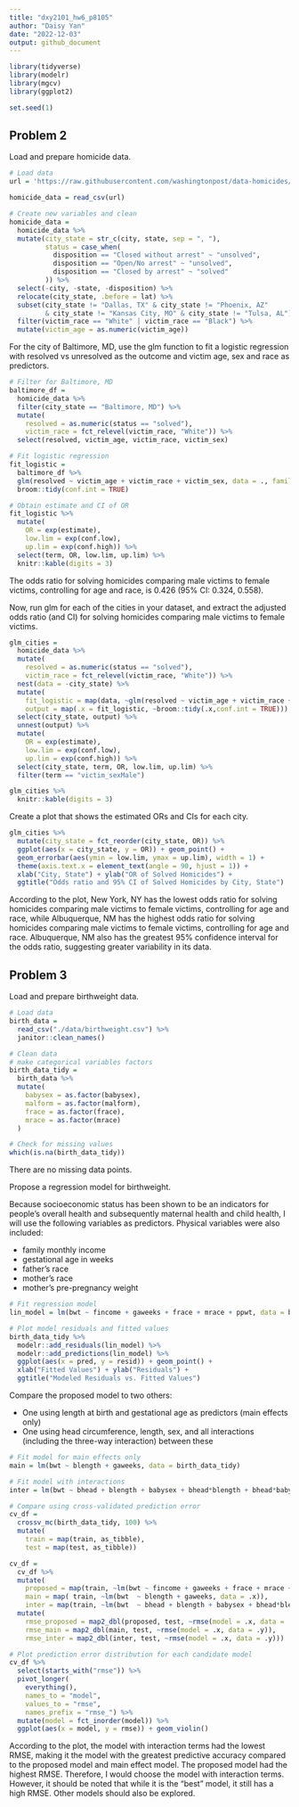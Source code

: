 ```yaml
---
title: "dxy2101_hw6_p8105"
author: "Daisy Yan"
date: "2022-12-03"
output: github_document
---
```


```r
library(tidyverse)
library(modelr)
library(mgcv)
library(ggplot2)

set.seed(1)
```

## Problem 2

Load and prepare homicide data.

```r
# Load data
url = 'https://raw.githubusercontent.com/washingtonpost/data-homicides/master/homicide-data.csv'

homicide_data = read_csv(url)

# Create new variables and clean
homicide_data =
  homicide_data %>%
  mutate(city_state = str_c(city, state, sep = ", "),
         status = case_when(
           disposition == "Closed without arrest" ~ "unsolved",
           disposition == "Open/No arrest" ~ "unsolved",
           disposition == "Closed by arrest" ~ "solved"
         )) %>%
  select(-city, -state, -disposition) %>%
  relocate(city_state, .before = lat) %>%
  subset(city_state != "Dallas, TX" & city_state != "Phoenix, AZ"
         & city_state != "Kansas City, MO" & city_state != "Tulsa, AL") %>%
  filter(victim_race == "White" | victim_race == "Black") %>%
  mutate(victim_age = as.numeric(victim_age))
```

For the city of Baltimore, MD, use the glm function to fit a logistic regression with resolved vs unresolved as the outcome and victim age, sex and race as predictors.

```r
# Filter for Baltimore, MD
baltimore_df =
  homicide_data %>%
  filter(city_state == "Baltimore, MD") %>%
  mutate(
    resolved = as.numeric(status == "solved"),
    victim_race = fct_relevel(victim_race, "White")) %>% 
  select(resolved, victim_age, victim_race, victim_sex)

# Fit logistic regression
fit_logistic = 
  baltimore_df %>% 
  glm(resolved ~ victim_age + victim_race + victim_sex, data = ., family = binomial()) %>%
  broom::tidy(conf.int = TRUE)

# Obtain estimate and CI of OR
fit_logistic %>% 
  mutate(
    OR = exp(estimate),
    low.lim = exp(conf.low),
    up.lim = exp(conf.high)) %>%
  select(term, OR, low.lim, up.lim) %>% 
  knitr::kable(digits = 3)
```

The odds ratio for solving homicides comparing male victims to female victims, controlling for age and race, is 0.426 (95% CI: 0.324, 0.558).

Now, run glm for each of the cities in your dataset, and extract the adjusted odds ratio (and CI) for solving homicides comparing male victims to female victims.

```r
glm_cities = 
  homicide_data %>%
  mutate(
    resolved = as.numeric(status == "solved"),
    victim_race = fct_relevel(victim_race, "White")) %>%
  nest(data = -city_state) %>% 
  mutate(
    fit_logistic = map(data, ~glm(resolved ~ victim_age + victim_race + victim_sex, data = ., family = binomial())),
    output = map(.x = fit_logistic, ~broom::tidy(.x,conf.int = TRUE))) %>% 
  select(city_state, output) %>% 
  unnest(output) %>% 
  mutate(
    OR = exp(estimate),
    low.lim = exp(conf.low),
    up.lim = exp(conf.high)) %>%
  select(city_state, term, OR, low.lim, up.lim) %>%
  filter(term == "victim_sexMale")

glm_cities %>%
  knitr::kable(digits = 3)
```

Create a plot that shows the estimated ORs and CIs for each city.

```r
glm_cities %>% 
  mutate(city_state = fct_reorder(city_state, OR)) %>% 
  ggplot(aes(x = city_state, y = OR)) + geom_point() + 
  geom_errorbar(aes(ymin = low.lim, ymax = up.lim), width = 1) +
  theme(axis.text.x = element_text(angle = 90, hjust = 1)) +
  xlab("City, State") + ylab("OR of Solved Homicides") +
  ggtitle("Odds ratio and 95% CI of Solved Homicides by City, State")
```

According to the plot, New York, NY has the lowest odds ratio for solving homicides comparing male victims to female victims, controlling for age and race, while Albuquerque, NM has the highest odds ratio for solving homicides comparing male victims to female victims, controlling for age and race. Albuquerque, NM also has the greatest 95% confidence interval for the odds ratio, suggesting greater variability in its data. 

## Problem 3

Load and prepare birthweight data.

```r
# Load data
birth_data = 
  read_csv("./data/birthweight.csv") %>%
  janitor::clean_names()

# Clean data
# make categorical variables factors
birth_data_tidy =
  birth_data %>%
  mutate(
    babysex = as.factor(babysex),
    malform = as.factor(malform),
    frace = as.factor(frace),
    mrace = as.factor(mrace)
  )

# Check for missing values
which(is.na(birth_data_tidy))
```

There are no missing data points.

Propose a regression model for birthweight.

Because socioeconomic status has been shown to be an indicators for people's overall health and subsequently maternal health and child health, I will use the following variables as predictors. Physical variables were also included:

* family monthly income
* gestational age in weeks
* father’s race
* mother’s race
* mother’s pre-pregnancy weight

```r
# Fit regression model
lin_model = lm(bwt ~ fincome + gaweeks + frace + mrace + ppwt, data = birth_data_tidy) 

# Plot model residuals and fitted values
birth_data_tidy %>% 
  modelr::add_residuals(lin_model) %>%
  modelr::add_predictions(lin_model) %>%
  ggplot(aes(x = pred, y = resid)) + geom_point() +
  xlab("Fitted Values") + ylab("Residuals") +
  ggtitle("Modeled Residuals vs. Fitted Values")
```

Compare the proposed model to two others:

* One using length at birth and gestational age as predictors (main effects only)
* One using head circumference, length, sex, and all interactions (including the three-way interaction) between these

```r
# Fit model for main effects only
main = lm(bwt ~ blength + gaweeks, data = birth_data_tidy) 

# Fit model with interactions
inter = lm(bwt ~ bhead + blength + babysex + bhead*blength + bhead*babysex + blength*babysex + bhead*blength*babysex , data = birth_data_tidy) 

# Compare using cross-validated prediction error
cv_df =
  crossv_mc(birth_data_tidy, 100) %>% 
  mutate(
    train = map(train, as_tibble),
    test = map(test, as_tibble))

cv_df = 
  cv_df %>% 
  mutate(
    proposed = map(train, ~lm(bwt ~ fincome + gaweeks + frace + mrace + ppwt, data = .x)),
    main = map( train, ~lm(bwt  ~ blength + gaweeks, data = .x)),
    inter = map(train, ~lm(bwt  ~ bhead + blength + babysex + bhead*blength + bhead*babysex + blength*babysex + bhead*blength*babysex , data = .x))) %>%
  mutate(
    rmse_proposed = map2_dbl(proposed, test, ~rmse(model = .x, data = .y)),
    rmse_main = map2_dbl(main, test, ~rmse(model = .x, data = .y)),
    rmse_inter = map2_dbl(inter, test, ~rmse(model = .x, data = .y)))

# Plot prediction error distribution for each candidate model
cv_df %>% 
  select(starts_with("rmse")) %>% 
  pivot_longer(
    everything(),
    names_to = "model", 
    values_to = "rmse",
    names_prefix = "rmse_") %>% 
  mutate(model = fct_inorder(model)) %>% 
  ggplot(aes(x = model, y = rmse)) + geom_violin()
```
According to the plot, the model with interaction terms had the lowest RMSE, making it the model with the greatest predictive accuracy compared to the proposed model and main effect model. The proposed model had the highest RMSE. Therefore, I would choose the model with interaction terms. However, it should be noted that while it is the "best" model, it still has a high RMSE. Other models should also be explored.
